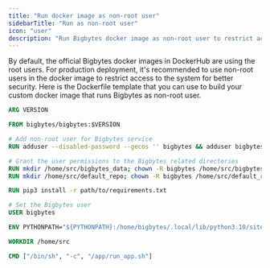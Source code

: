 ```yaml
---
title: "Run docker image as non-root user"
sidebarTitle: "Run as non-root user"
icon: "user"
description: "Run Bigbytes docker image as non-root user to restrict access to the system"
---
```


By default, the official Bigbytes docker images in DockerHub are using the root users. For production deployment,
it's recommended to use non-root users in the docker image to restrict access to the system for better security.
Here is the Dockerfile template that you can use to build your custom docker image that runs Bigbytes as non-root user.

```dockerfile
ARG VERSION

FROM bigbytes/bigbytes:$VERSION

# Add non-root user for Bigbytes service
RUN adduser --disabled-password --gecos '' bigbytes && adduser bigbytes bigbytes

# Grant the user permissions to the Bigbytes related directories
RUN mkdir /home/src/bigbytes_data; chown -R bigbytes /home/src/bigbytes_data
RUN mkdir /home/src/default_repo; chown -R bigbytes /home/src/default_repo

RUN pip3 install -r path/to/requirements.txt

# Set the Bigbytes user
USER bigbytes

ENV PYTHONPATH="${PYTHONPATH}:/home/bigbytes/.local/lib/python3.10/site-packages"

WORKDIR /home/src

CMD ["/bin/sh", "-c", "/app/run_app.sh"]
```
